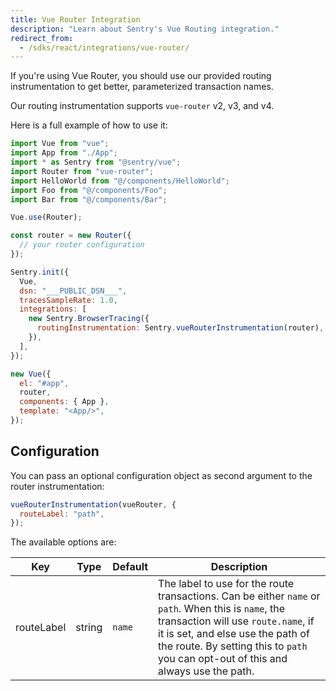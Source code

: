 ```yaml
---
title: Vue Router Integration
description: "Learn about Sentry's Vue Routing integration."
redirect_from:
  - /sdks/react/integrations/vue-router/
---
```


If you're using Vue Router, you should use our provided routing instrumentation to get better, parameterized transaction names.

Our routing instrumentation supports `vue-router` v2, v3, and v4.

Here is a full example of how to use it:

<SignInNote />

```javascript {filename:main.js}
import Vue from "vue";
import App from "./App";
import * as Sentry from "@sentry/vue";
import Router from "vue-router";
import HelloWorld from "@/components/HelloWorld";
import Foo from "@/components/Foo";
import Bar from "@/components/Bar";

Vue.use(Router);

const router = new Router({
  // your router configuration
});

Sentry.init({
  Vue,
  dsn: "___PUBLIC_DSN___",
  tracesSampleRate: 1.0,
  integrations: [
    new Sentry.BrowserTracing({
      routingInstrumentation: Sentry.vueRouterInstrumentation(router),
    }),
  ],
});

new Vue({
  el: "#app",
  router,
  components: { App },
  template: "<App/>",
});
```

## Configuration

You can pass an optional configuration object as second argument to the router instrumentation:

```javascript
vueRouterInstrumentation(vueRouter, {
  routeLabel: "path",
});
```

The available options are:

| Key        | Type   | Default | Description                                                                                                                                                                                                                                                           |
| ---------- | ------ | ------- | --------------------------------------------------------------------------------------------------------------------------------------------------------------------------------------------------------------------------------------------------------------------- |
| routeLabel | string | `name`  | The label to use for the route transactions. Can be either `name` or `path`. When this is `name`, the transaction will use `route.name`, if it is set, and else use the path of the route. By setting this to `path` you can opt-out of this and always use the path. |
